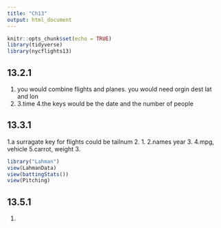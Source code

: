 ```yaml
---
title: "Ch13"
output: html_document
---
```


```r
knitr::opts_chunk$set(echo = TRUE)
library(tidyverse)
library(nycflights13)
```

## 13.2.1
1. you would combine flights and planes. you would need orgin dest lat and lon
2.
3.time
4.the keys would be the date and the number of people

## 13.3.1
1.a surragate key for flights could be tailnum
2.  1.
    2.names year
    3.
    4.mpg, vehicle
    5.carrot, weight
3.
```r
library("Lahman")
view(LahmanData)
view(battingStats())
view(Pitching)
```

## 13.5.1
1. 
